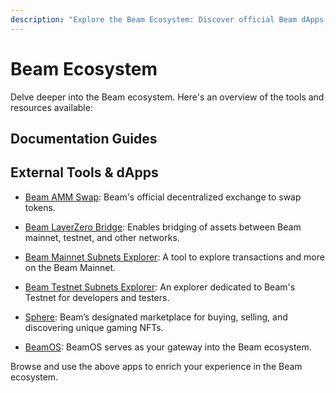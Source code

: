 ```yaml
---
description: "Explore the Beam Ecosystem: Discover official Beam dApps, tools, and resources to enhance your blockchain experience and engagements."
---
```



# Beam Ecosystem

Delve deeper into the Beam ecosystem. Here's an overview of the tools and resources available:

## Documentation Guides

<Cards num={3}>
  <Card
    href="/chain/beam-ecosystem/amm"
    title="Beam Swap Guide"
    image
    arrow
    description="Learn about Beam's decentralized exchange and how to use it."
  />
  <Card
    href="/chain/beam-ecosystem/bridge"
    title="Bridge Guide"
    image
    arrow
    description="Discover how Beam facilitates the bridging of assets between various chains."
  />
  <Card
    href="/chain/beam-ecosystem/explorer"
    title="Explorer Guide"
    image
    arrow
    description="Dive into the Beam Explorer to track and analyze on-chain activities."
  />
</Cards>

## External Tools & dApps

- [Beam AMM Swap](https://swap.onbeam.com): Beam's official decentralized exchange to swap tokens.

- [Beam LayerZero Bridge](https://bridge.onbeam.com): Enables bridging of assets between Beam mainnet, testnet, and other networks.

- [Beam Mainnet Subnets Explorer](https://subnets.avax.network/beam): A tool to explore transactions and more on the Beam Mainnet.

- [Beam Testnet Subnets Explorer](https://subnets-test.avax.network/beam): An explorer dedicated to Beam's Testnet for developers and testers.

- [Sphere](https://sphere.market/): Beam’s designated marketplace for buying, selling, and discovering unique gaming NFTs.

- [BeamOS](https://os.onbeam.com/): BeamOS serves as your gateway into the Beam ecosystem.

Browse and use the above apps to enrich your experience in the Beam ecosystem.
